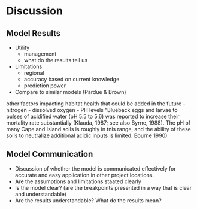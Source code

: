 # Discussion

## Model Results

- Utility
  - management
  - what do the results tell us
  
- Limitations
  - regional 
  - accuracy based on current knowledge
  - prediction power
  
- Compare to similar models (Pardue & Brown)

other factors impacting habitat health that could be added in the future
- nitrogen
- dissolved oxygen
- PH levels
"Blueback eggs and larvae to pulses of acidified water 
(pH 5.5 to 5.6) was reported to increase their 
mortality rate substantially (Klauda, 1987; see also 
Byrne, 1988). The pH of many Cape and Island soils is 
roughly in tnis range, and the ability of these soils 
to neutralize additional acidic inputs is limited. Bourne 1990)

## Model Communication

- Discussion of whether the model is communicated effectively for accurate and easy application in other project locations. 
- Are the assumptions and limitations staated clearly
- Is the model clear? (are the breakpoints presented in a way that is clear and understandable)
- Are the results understandable? What do the results mean? 